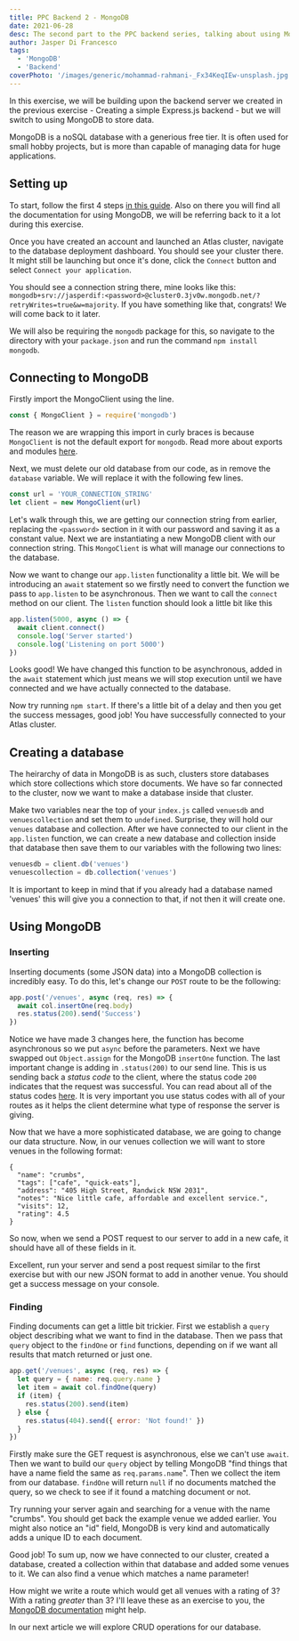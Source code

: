 ```yaml
---
title: PPC Backend 2 - MongoDB
date: 2021-06-28
desc: The second part to the PPC backend series, talking about using MongoDB.
author: Jasper Di Francesco
tags:
  - 'MongoDB'
  - 'Backend'
coverPhoto: '/images/generic/mohammad-rahmani-_Fx34KeqIEw-unsplash.jpg'
---
```


In this exercise, we will be building upon the backend server we created in the previous exercise - Creating a simple Express.js backend - but we will switch to using MongoDB to store data.

MongoDB is a noSQL database with a generious free tier. It is often used for small hobby projects, but is more than capable of managing data for huge applications.

## Setting up

To start, follow the first 4 steps [in this guide](https://www.mongodb.com/docs/atlas/getting-started/). Also on there you will find all the documentation for using MongoDB, we will be referring back to it a lot during this exercise.

Once you have created an account and launched an Atlas cluster, navigate to the database deployment dashboard. You should see your cluster there. It might still be launching but once it's done, click the `Connect` button and select `Connect your application`.

You should see a connection string there, mine looks like this: `mongodb+srv://jasperdif:<password>@cluster0.3jv0w.mongodb.net/?retryWrites=true&w=majority`. If you have something like that, congrats! We will come back to it later.

We will also be requiring the `mongodb` package for this, so navigate to the directory with your `package.json` and run the command `npm install mongodb`.

## Connecting to MongoDB

Firstly import the MongoClient using the line.

```javascript:venuesWatcher/index.js
const { MongoClient } = require('mongodb')
```

The reason we are wrapping this import in curly braces is because `MongoClient` is not the default export for `mongodb`. Read more about exports and modules [here](https://developer.mozilla.org/en-US/docs/web/javascript/reference/statements/export).

Next, we must delete our old database from our code, as in remove the `database` variable. We will replace it with the following few lines.

```javascript:venuesWatcher/index.js
const url = 'YOUR_CONNECTION_STRING'
let client = new MongoClient(url)
```

Let's walk through this, we are getting our connection string from earlier, replacing the `<password>` section in it with our password and saving it as a constant value. Next we are instantiating a new MongoDB client with our connection string. This `MongoClient` is what will manage our connections to the database.

Now we want to change our `app.listen` functionality a little bit. We will be introducing an `await` statement so we firstly need to convert the function we pass to `app.listen` to be asynchronous. Then we want to call the `connect` method on our client. The `listen` function should look a little bit like this

```javascript:venuesWatcher/index.js
app.listen(5000, async () => {
  await client.connect()
  console.log('Server started')
  console.log('Listening on port 5000')
})
```

Looks good! We have changed this function to be asynchronous, added in the `await` statement which just means we will stop execution until we have connected and we have actually connected to the database.

Now try running `npm start`. If there's a little bit of a delay and then you get the success messages, good job! You have successfully connected to your Atlas cluster.

## Creating a database

The heirarchy of data in MongoDB is as such, clusters store databases which store collections which store documents. We have so far connected to the cluster, now we want to make a database inside that cluster.

Make two variables near the top of your `index.js` called `venuesdb` and `venuescollection` and set them to `undefined`. Surprise, they will hold our `venues` database and collection. After we have connected to our client in the `app.listen` function, we can create a new database and collection inside that database then save them to our variables with the following two lines:

```javascript:venuesWatcher/index.js
venuesdb = client.db('venues')
venuescollection = db.collection('venues')
```

It is important to keep in mind that if you already had a database named 'venues' this will give you a connection to that, if not then it will create one.

## Using MongoDB

### Inserting

Inserting documents (some JSON data) into a MongoDB collection is incredibly easy. To do this, let's change our `POST` route to be the following:

```javascript:venuesWatcher/index.js
app.post('/venues', async (req, res) => {
  await col.insertOne(req.body)
  res.status(200).send('Success')
})
```

Notice we have made 3 changes here, the function has become asynchronous so we put `async` before the parameters. Next we have swapped out `Object.assign` for the MongoDB `insertOne` function. The last important change is adding in `.status(200)` to our send line. This is us sending back a _status code_ to the client, where the status code `200` indicates that the request was successful. You can read about all of the status codes [here](https://developer.mozilla.org/en-US/docs/Web/HTTP/Status). It is very important you use status codes with all of your routes as it helps the client determine what type of response the server is giving.

Now that we have a more sophisticated database, we are going to change our data structure. Now, in our venues collection we will want to store venues in the following format:

```json:
{
  "name": "crumbs",
  "tags": ["cafe", "quick-eats"],
  "address": "405 High Street, Randwick NSW 2031",
  "notes": "Nice little cafe, affordable and excellent service.",
  "visits": 12,
  "rating": 4.5
}
```

So now, when we send a POST request to our server to add in a new cafe, it should have all of these fields in it.

Excellent, run your server and send a post request similar to the first exercise but with our new JSON format to add in another venue. You should get a success message on your console.

### Finding

Finding documents can get a little bit trickier. First we establish a `query` object describing what we want to find in the database. Then we pass that `query` object to the `findOne` or `find` functions, depending on if we want all results that match returned or just one.

```javascript:venuesWatcher/index.js
app.get('/venues', async (req, res) => {
  let query = { name: req.query.name }
  let item = await col.findOne(query)
  if (item) {
    res.status(200).send(item)
  } else {
    res.status(404).send({ error: 'Not found!' })
  }
})
```

Firstly make sure the GET request is asynchronous, else we can't use `await`. Then we want to build our `query` object by telling MongoDB "find things that have a name field the same as `req.params.name`". Then we collect the item from our database. `findOne` will return `null` if no documents matched the query, so we check to see if it found a matching document or not.

Try running your server again and searching for a venue with the name "crumbs". You should get back the example venue we added earlier. You might also notice an "id" field, MongoDB is very kind and automatically adds a unique ID to each document.

Good job! To sum up, now we have connected to our cluster, created a database, created a collection within that database and added some venues to it. We can also find a venue which matches a name parameter!

How might we write a route which would get all venues with a rating of 3? With a rating _greater_ than 3? I'll leave these as an exercise to you, the [MongoDB documentation](https://www.mongodb.com/docs/drivers/node/current/usage-examples/findOne/) might help.

In our <Link href="/articles/ppc-backend-3">next article</Link> we will explore CRUD operations for our database.
